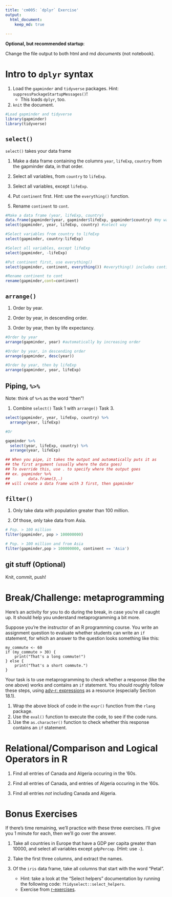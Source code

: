 ```yaml
---
title: 'cm005: `dplyr` Exercise'
output:
  html_document:
    keep_md: true
  
---
```


**Optional, but recommended startup**:

Change the file output to both html and md _documents_ (not notebook).

# Intro to `dplyr` syntax

1. Load the `gapminder` and `tidyverse` packages. Hint: `suppressPackageStartupMessages()`!
    - This loads `dplyr`, too.
2. `knit` the document. 

```r
#Load gapminder and tidyverse
library(gapminder)
library(tidyverse)
```


## `select()`
`select()` takes your data frame

1. Make a data frame containing the columns `year`, `lifeExp`, `country` from the gapminder data, in that order.

2. Select all variables, from `country` to `lifeExp`. 

3. Select all variables, except `lifeExp`.

4. Put `continent` first. Hint: use the `everything()` function.

5. Rename `continent` to `cont`.

```r
#Make a data frame (year, lifeExp, country)
data.frame(gapminder$year, gapminder$lifeExp, gapminder$country) #my way
select(gapminder, year, lifeExp, country) #select way

#Select variables from country to lifeExp
select(gapminder, country:lifeExp)

#Select all variables, except lifeExp
select(gapminder, -lifeExp)

#Put continent first, use everything()
select(gapminder, continent, everything()) #everything() includes continent but removes the redundancy

#Rename continent to cont
rename(gapminder,cont=continent)

```


## `arrange()`

1. Order by year.

2. Order by year, in descending order.

3. Order by year, then by life expectancy.

```r
#Order by year
arrange(gapminder, year) #automatically by increasing order

#Order by year, in descending order
arrange(gapminder, desc(year))

#Order by year, then by lifeExp
arrange(gapminder, year, lifeExp)

```


## Piping, `%>%`

Note: think of `%>%` as the word "then"!

1. Combine `select()` Task 1 with `arrange()` Task 3.

```r
select(gapminder, year, lifeExp, country) %>% 
  arrange(year, lifeExp)

#Or

gapminder %>% 
  select(year, lifeExp, country) %>% 
  arrange(year, lifeExp)

## When you pipe, it takes the output and automatically puts it as 
## the first argument (usually where the data goes)
## To override this, use . to specify where the output goes
## ex. gapminder %>% 
##        data.frame(3,.) 
## will create a data frame with 3 first, then gapminder

```


## `filter()`

1. Only take data with population greater than 100 million.

2. Of those, only take data from Asia.

```r
# Pop. > 100 million
filter(gapminder, pop > 100000000)

# Pop. > 100 million and from Asia
filter(gapminder,pop > 100000000, continent == 'Asia')

```


## git stuff (Optional)

Knit, commit, push!

# Break/Challenge: metaprogramming

Here's an activity for you to do during the break, in case you're all caught up. It should help you understand metaprogramming a bit more.

Suppose you're the instructor of an R programming course. You write an assignment question to evaluate whether students can write an `if` statement, for which an answer to the question looks something like this:

```
my_commute <- 60
if (my_commute > 30) {
    print("That's a long commute!")
} else {
    print("That's a short commute.")
}
```

Your task is to use metaprogramming to check whether a response (like the one above) works and contains an `if` statement. You should roughly follow these steps, using [adv-r: expressions](https://adv-r.hadley.nz/expressions.html) as a resource (especially Section 18.1).

1. Wrap the above block of code in the `expr()` function from the `rlang` package.
2. Use the `eval()` function to execute the code, to see if the code runs.
3. Use the `as.character()` function to check whether this response contains an `if` statement.

# Relational/Comparison and Logical Operators in R

1. Find all entries of Canada and Algeria occuring in the '60s. 

2. Find all entries of Canada, and entries of Algeria occuring in the '60s. 
3. Find all entries _not_ including Canada and Algeria.

# Bonus Exercises

If there's time remaining, we'll practice with these three exercises. I'll give you 1 minute for each, then we'll go over the answer.

1. Take all countries in Europe that have a GDP per capita greater than 10000, and select all variables except `gdpPercap`. (Hint: use `-`).

2. Take the first three columns, and extract the names.

3. Of the `iris` data frame, take all columns that start with the word "Petal". 
    - Hint: take a look at the "Select helpers" documentation by running the following code: `?tidyselect::select_helpers`.
    - Exercise from [r-exercises](https://www.r-exercises.com/2017/10/19/dplyr-basic-functions-exercises/).
